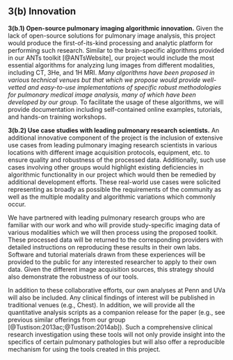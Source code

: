 
## __3(b) Innovation__

__3(b.1) Open-source pulmonary imaging algorithmic innovation.__
Given the lack of open-source solutions for pulmonary image analysis,
this project would produce the first-of-its-kind processing and analytic  platform for performing such research.
Similar to the brain-specific algorithms provided in our ANTs toolkit [@ANTsWebsite], our
 project would include the most essential algorithms for analyzing lung
images from different modalities, including CT, 3He, and 1H MRI.
_Many algorithms have been proposed in various technical venues but that which we propose
would provide well-vetted and easy-to-use implementations of specific robust methodologies
for pulmonary medical image analysis, many of which have been developed by our group._
To facilitate the usage of these algorithms, we will provide documentation including
self-contained online examples, tutorials, and hands-on training workshops.

__3(b.2) Use case studies with leading pulmonary research scientists.__
An additional innovative component of the project is the inclusion of extensive use
cases from leading pulmonary imaging research scientists in various locations with different
image acquisition protocols, equipment, etc. to ensure quality and robustness of the
processed data.  Additionally, such  use cases involving other groups
would highlight existing deficiencies in algorithmic functionality in our project
which would then be remedied by additional development efforts.
These real-world use cases were solicited representing as broadly as
possible the requirements of the community as well as
the multiple modality and algorithmic variations which commonly occur.

We have partnered with leading pulmonary research groups who are familiar with our work
and who will provide
study-specific imaging data of various modalities which we will then process using the
proposed toolkit.  These processed
data will be returned to the corresponding providers with detailed instructions
on reproducing these results in their own labs.  Software and tutorial materials drawn from
these experiences will be provided to the public for any interested researcher to
apply to their own data.  Given the different image acquisition sources,
this strategy should also demonstrate the robustness of our tools.

In addition to these collaborative efforts, our own analyses at Penn and UVa will also be included.  Any clinical findings
of interest will be published in traditional venues (e.g., Chest).  In addition, we will
provide all the quantitative analysis scripts as a companion release for the paper
(e.g., see previous similar offerings from our group [@Tustison:2013ac;@Tustison:2014ab]).
 Such a comprehensive clinical research
investigation using these tools will not only provide insight into the specifics of certain
pulmonary pathologies
but will also offer a reproducible mechanism for using the tools created in this project.

